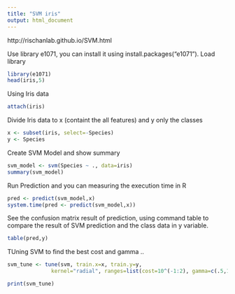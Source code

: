 ```yaml
---
title: "SVM iris"
output: html_document
---
```

http://rischanlab.github.io/SVM.html

Use library e1071, you can install it using install.packages(“e1071”). Load library
```r
library(e1071)
head(iris,5)
```

Using Iris data
```r
attach(iris)
```

Divide Iris data to x (containt the all features) and y only the classes
```r
x <- subset(iris, select=-Species)
y <- Species
```

Create SVM Model and show summary
```r
svm_model <- svm(Species ~ ., data=iris)
summary(svm_model)
```

Run Prediction and you can measuring the execution time in R
```r
pred <- predict(svm_model,x)
system.time(pred <- predict(svm_model,x))
```

See the confusion matrix result of prediction, using command table to compare the result of SVM prediction and the class data in y variable.
```r
table(pred,y)
```

TUning SVM to find the best cost and gamma ..
```r
svm_tune <- tune(svm, train.x=x, train.y=y, 
              kernel="radial", ranges=list(cost=10^(-1:2), gamma=c(.5,1,2)))

print(svm_tune)
```



